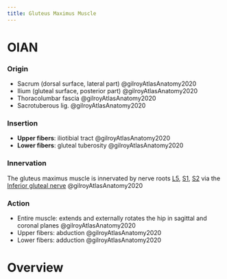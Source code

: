 ```yaml
---
title: Gluteus Maximus Muscle
---
```


# OIAN

:::{layout-ncol="4"}

### Origin

- Sacrum (dorsal surface, lateral part) @gilroyAtlasAnatomy2020
- Ilium (gluteal surface, posterior part) @gilroyAtlasAnatomy2020
- Thoracolumbar fascia @gilroyAtlasAnatomy2020
- Sacrotuberous lig. @gilroyAtlasAnatomy2020

### Insertion

- **Upper fibers**: iliotibial tract @gilroyAtlasAnatomy2020
- **Lower fibers**: gluteal tuberosity @gilroyAtlasAnatomy2020


### Innervation

The gluteus maximus muscle is innervated by nerve roots [L5]({{< var ref-nerve-root.l5 >}}), [S1]({{< var ref-nerve-root.s1 >}}), [S2]({{< var ref-nerve-root.s2 >}}) via the [Inferior gluteal nerve]({{< var ref-inferior-gluteal-nerve.path >}})  @gilroyAtlasAnatomy2020


### Action

- Entire muscle: extends and externally rotates the hip in sagittal and coronal planes @gilroyAtlasAnatomy2020
- Upper fibers: abduction @gilroyAtlasAnatomy2020 
- Lower fibers: adduction @gilroyAtlasAnatomy2020 

:::

# Overview